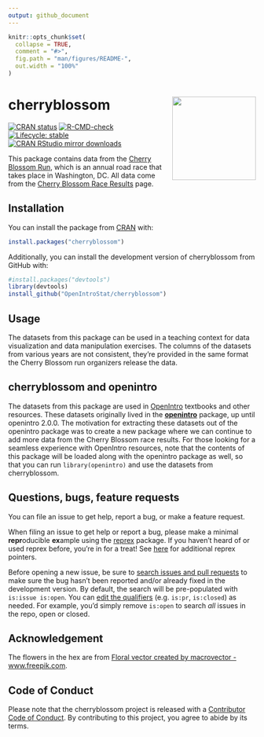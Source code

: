 ```yaml
---
output: github_document
---
```


<!-- README.md is generated from README.Rmd. Please edit that file -->

```r
knitr::opts_chunk$set(
  collapse = TRUE,
  comment = "#>",
  fig.path = "man/figures/README-",
  out.width = "100%"
)
```

# cherryblossom <a href="https://openintrostat.github.io/cherryblossom"><img src="man/figures/cherryblossom-hex.png" align="right" height="170" /></a>

<!-- badges: start -->
[![CRAN status](https://www.r-pkg.org/badges/version/cherryblossom)](https://CRAN.R-project.org/package=cherryblossom)
[![R-CMD-check](https://github.com/OpenIntroStat/cherryblossom/workflows/R-CMD-check/badge.svg)](https://github.com/OpenIntroStat/cherryblossom/actions)
[![Lifecycle: stable](https://img.shields.io/badge/lifecycle-stable-brightgreen.svg)](https://lifecycle.r-lib.org/articles/stages.html#stable)
[![CRAN RStudio mirror downloads](http://cranlogs.r-pkg.org/badges/cherryblossom)](https://cran.r-project.org/package=cherryblossom)
<!-- badges: end -->


This package contains data from the [Cherry Blossom Run](http://www.cherryblossom.org/), which is an annual road race that takes place in Washington, DC.
All data come from the [Cherry Blossom Race Results](http://www.cherryblossom.org/aboutus/results.php) page.

## Installation

You can install the package from [CRAN](https://CRAN.R-project.org) with:

``` r
install.packages("cherryblossom")
```

Additionally, you can install the development version of cherryblossom from GitHub with:

```r
#install.packages("devtools")
library(devtools)
install_github("OpenIntroStat/cherryblossom")
```

## Usage

The datasets from this package can be used in a teaching context for data visualization and data manipulation exercises. The columns of the datasets from various years are not consistent, they're provided in the same format the Cherry Blossom run organizers release the data.

## cherryblossom and openintro

The datasets from this package are used in [OpenIntro](https://www.openintro.org/) textbooks and other  resources.
These datasets originally lived in the [**openintro**](http://openintrostat.github.io/openintro/) package, up until openintro 2.0.0.
The motivation for extracting these datasets out of the openintro package was to create a new package where we can continue to add more data from the Cherry Blossom race results.
For those looking for a seamless experience with OpenIntro resources, note that the contents of this package will be loaded along with the openintro package as well, so that you can run `library(openintro)` and use the datasets from cherryblossom.

## Questions, bugs, feature requests

You can file an issue to get help, report a bug, or make a feature request.

When filing an issue to get help or report a bug, please make a minimal **repr**oducible **ex**ample using the  [reprex](https://reprex.tidyverse.org/) package. 
If you haven't heard of or used reprex before, you're in for a treat! 
See [here](https://www.tidyverse.org/help/) for additional reprex pointers.

Before opening a new issue, be sure to [search issues and pull requests](https://github.com/openintrostat/cherryblossom/issues) to make sure the bug hasn't been reported and/or already fixed in the development version. 
By default, the search will be pre-populated with `is:issue is:open`. 
You can [edit the qualifiers](https://help.github.com/articles/searching-issues-and-pull-requests/)  (e.g. `is:pr`, `is:closed`) as needed. 
For example, you'd simply remove `is:open` to search _all_ issues in the repo, open or closed.

## Acknowledgement

The flowers in the hex are from [Floral vector created by macrovector - www.freepik.com](https://www.freepik.com/free-photos-vectors/floral).

## Code of Conduct
  
Please note that the cherryblossom project is released with a [Contributor Code of Conduct](https://contributor-covenant.org/version/2/0/CODE_OF_CONDUCT.html). 
By contributing to this project, you agree to abide by its terms.
